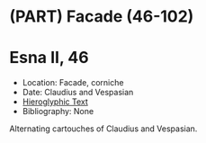 # (PART) Facade (46-102) {-}

# Esna II, 46 {-}

<style>
  .col2 {
    columns: 2 300px;         /* number of columns and width in pixels*/
    -webkit-columns: 2 300px; /* chrome, safari */
    -moz-columns: 2 300px;    /* firefox */
    -webkit-column-break-inside: avoid;
    -page-break-inside: avoid;
    -break-inside: avoid;
  }

</style>


- Location: Facade, corniche
- Date: Claudius and Vespasian
- [Hieroglyphic Text](https://www.ifao.egnet.net/uploads/publications/enligne/Temples-Esna002.pdf#page=171){target="_blank"}
- Bibliography: None

Alternating cartouches of Claudius and Vespasian.